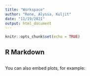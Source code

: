 ```yaml
---
title: "Workspace"
author: "Rene, Alyssa, Kuljit"
date: "11/19/2021"
output: html_document
---
```


```r
knitr::opts_chunk$set(echo = TRUE)
```

## R Markdown


```r

```


You can also embed plots, for example:

```r

```

```r

```


